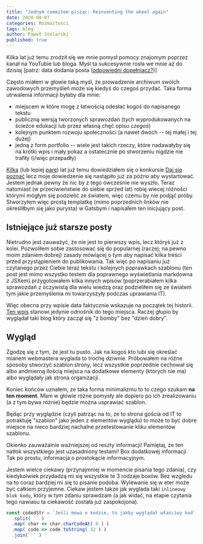 ```yaml
---
title: "Jednym commitem pisząc: Reinventing the wheel again"
date: 2020-08-07
categories: Rozmaitości
tags: blog
author: Paweł Stolarski
published: true
---
```


Kilka lat już temu zrodził się we mnie pomysł pomocy znajomym poprzez kanał na YouTubie lub bloga.
Myśl ta sukcesywnie rosła we mnie aż do dzisiaj [patrz: data dodania posta ([odpowiedni dopełniacz?](https://sjp.pwn.pl/poradnia/haslo/post;7717.html))]

Często miałem w głowie taką myśl, że prowadzenie archiwum swoich zawodowych przemyśleń może się kiedyś do czegoś przydać.
Taka forma utrwalenia informacji byłaby dla mnie:
 * miejscem w które mogę z łatwością odesłać kogoś do napisanego tekstu
 * publiczną wersją tworzonych sprawozdań (tych wyprodukowanych na ścieżce edukacji lub przez własną chęć opisu *czegoś*)
 * kolejnym punktem rozwoju społeczności (a nawet dwóch -- tej małej i tej dużej)
 * jedną z form portfolio -- wiele jest takich rzeczy, które nadawałyby się na krótki wpis i mały pokaz
   a ostatecznie po stworzeniu nigdzie nie trafiły (i/więc przepadły)

[Kilka](https://sjp.pl/kilka) (lub lepiej [parę](https://sjp.pl/kilka)) lat już temu dowiedziałem się o konkursie [Daj się poznać](https://devstyle.pl/daj-sie-poznac/)
lecz moje dowiedzenie się nastąpiło już za późno aby wystartować. Jestem jednak pewny że nic by z tego ówcześnie nie wyszło.
Teraz natomiast (w przeciwieństwie do siebie sprzed lat) robię wiecej różności którymi mógłym się podzielić ze światem,
więc czemu by nie podjąć próby.
Stworzyłem więc prostą templatkę (mimo poprzednich linków nie określiłbym się jako purysta) w Gatsbym i napisałem ten inicjujący post.

## Istniejące już starsze posty

Nietrudno jest zauważyć, że nie jest to pierwszy wpis, lecz któryś już z kolei.
Pozwoliłem sobie zastosować się do popularnej (raczej; na pewno moim zdaniem dobrej)
zasady mówiącej o tym aby napisać kilka treści przed przystąpieniem do publikowania.
Tak więc po napisaniu już czytanego przez Ciebie teraz tekstu i kolejnych poprawkach szablonu
(ten post jest mimo wszystko testem dla poprawnego wyświetlania markdowna z JSXem)
przygotowałem kilka innych wpisów (poprzerabiałem kilka sprawozdań z oczywistą dla wielu wiedzą
oraz podzieliłem się ze światem tym jakie przemyślenia mi towarzyszyły podczas uprawiania IT).

Więc obecna przy wpisie data faktycznie wskazuje na początek tej historii.
[Ten wpis](http://localhost/2020-01-01--Nieswoiste_dzień_dobry/) stanowi jedynie odnośnik do tego miejsca.
Raczej głupio by wyglądał taki blog który zaczął się "z bomby" bez "dzień dobry".


## Wygląd

Zgodzę się z tym, że jest tu pusto. Jak na kogoś kto lubi się określać mianem webmastera wyglada to trochę dziwnie.
Próbowałem na różne sposoby stworzyć szablon strony, lecz wszystkie poprzednie cechował się albo andmierną ilością miejsca
na dodatkowe elementy (których nie ma) albo wyglądały jak strona organizacji.

Koniec końców uznałem, ze taka forma minimalizmu to to czego szukam **na ten moment**.
Mam w głowie różne pomysły ale dopiero po ich zrealizowaniu (a z tym bywa różnie) będzie można usprawiać szablon.

Będąc przy wyglądzie (czyli patrząc na to, ze to strona gościa od IT to potraktuję "szablon" jako jeden z elementów wyglądu)
to może to być dobre miejsce na nieco bardziej nachalne przetestowanie kliku elementów szablonu.

<Note>
  Okienko zauważalnie ważniejszej od reszty informacji! Pamiętaj, że ten natłok wszystkiego jest uzasadniony testami!
</Note>
<Info>
  Box dodatkowej informacji. Tak po prostu, informacja o prostokącie informacyjnym.
</Info>

Jestem wielce ciekawy (przynajmniej w momencie pisania tego zdania),
czy kiedykolwiek przydadzą mi się wszystkie te 3 rodzaje boxów.
Bez wzgledu na to coraz bardziej mi się to pisanie podoba.
Wylewanie się w eter może być całkiem przyjemne.
Ciekaw jestem takze jak wyglada taki `inlineowy blok kodu`, który w tym zdaniu sprawdzam (a jak widać, na etapie czytania tego nawiasu ta ciekawość została już zaspokojona).

```js
const codedStr = `Jeśli mowa o kodzie, to jakby wyglądał właściwy kod`
  .split( `` )
  .map( char => char.charCodeAt( 0 ) )
  .map( code => code.toString( 32 ) )
  .join( `` )
```